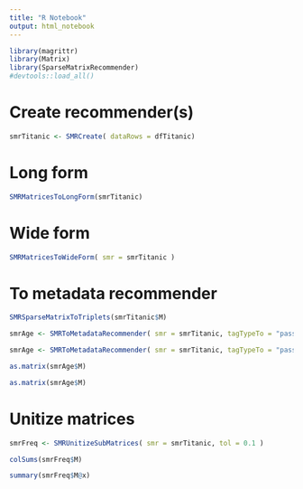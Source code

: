 ```yaml
---
title: "R Notebook"
output: html_notebook
---
```


```r
library(magrittr)
library(Matrix)
library(SparseMatrixRecommender)
#devtools::load_all()
```

# Create recommender(s)

```r
smrTitanic <- SMRCreate( dataRows = dfTitanic)
```

# Long form

```r
SMRMatricesToLongForm(smrTitanic)
```

# Wide form

```r
SMRMatricesToWideForm( smr = smrTitanic )
```

# To metadata recommender

```r
SMRSparseMatrixToTriplets(smrTitanic$M)
```

```r
smrAge <- SMRToMetadataRecommender( smr = smrTitanic, tagTypeTo = "passengerAge", tagTypes = NULL, tagSelection = function(x) c( TRUE, rep_len(x = FALSE, length.out = length(x)-1 )), addTagTypesToColumnNamesQ = TRUE )
```

```r
smrAge <- SMRToMetadataRecommender( smr = smrTitanic, tagTypeTo = "passengerAge", tagTypes = NULL, tagSelection = 3, addTagTypesToColumnNamesQ = TRUE )
```

```r
as.matrix(smrAge$M)
```

```r
as.matrix(smrAge$M)
```
# Unitize matrices

```r
smrFreq <- SMRUnitizeSubMatrices( smr = smrTitanic, tol = 0.1 )
```

```r
colSums(smrFreq$M)
```

```r
summary(smrFreq$M@x)
```

